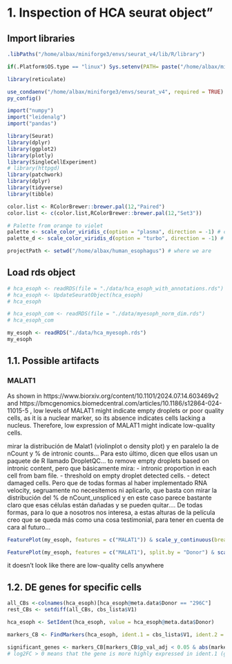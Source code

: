 # 1. Inspection of HCA seurat object"


## Import libraries
```r

.libPaths("/home/albax/miniforge3/envs/seurat_v4/lib/R/library")

if(.Platform$OS.type == "linux") Sys.setenv(PATH= paste("/home/albax/miniforge3/envs/seurat_v4/lib",Sys.getenv()["PATH"],sep=";"))

library(reticulate)

use_condaenv("/home/albax/miniforge3/envs/seurat_v4", required = TRUE)
py_config()

import("numpy")
import("leidenalg")
import("pandas")

library(Seurat) 
library(dplyr) 
library(ggplot2) 
library(plotly) 
library(SingleCellExperiment) 
# library(httpgd) 
library(patchwork)
library(dplyr)
library(tidyverse)
library(tibble)

color.list <- RColorBrewer::brewer.pal(12,"Paired")
color.list <- c(color.list,RColorBrewer::brewer.pal(12,"Set3"))

# Palette from orange to violet
palette <- scale_color_viridis_c(option = "plasma", direction = -1) # continue colors palette
palette_d <- scale_color_viridis_d(option = "turbo", direction = -1) # discrete colors palette

projectPath <- setwd("/home/albax/human_esophagus") # where we are

```


## Load rds object

```r
# hca_esoph <- readRDS(file = "./data/hca_esoph_with_annotations.rds")
# hca_esoph <- UpdateSeuratObject(hca_esoph)
# hca_esoph

# hca_esoph_com <- readRDS(file = "./data/myesoph_norm_dim.rds")
# hca_esoph_com

my_esoph <- readRDS("./data/hca_myesoph.rds")
my_esoph

```


## 1.1. Possible artifacts 

### MALAT1

As shown in https://www.biorxiv.org/content/10.1101/2024.07.14.603469v2 and https://bmcgenomics.biomedcentral.com/articles/10.1186/s12864-024-11015-5 , low levels of MALAT1 might indicate empty droplets or poor quality cells, as it is a nuclear marker, so its absence indicates cells lacking a nucleus. Therefore, low expression of MALAT1 might indicate low-quality cells. 

mirar la distribución de Malat1 (violinplot o density plot) y en paralelo la de nCount y % de intronic counts...
Para esto último, dicen que ellos usan un paquete de R llamado DropletQC... to remove empty droplets based on intronic content, pero que básicamente mira:
- intronic proportion in each cell from bam file.
- threshold on empty droplet detected cells.
- detect damaged cells.
Pero que de todas formas al haber implementado RNA velocity, segruamente no necesitemos ni aplicarlo, que basta con mirar la distribución del % de nCount_unspliced y en este caso parece bastante claro que esas células están dañadas y se pueden quitar....
De todas formas, para lo que a nosotros nos interesa, a estas alturas de la película creo que se queda más como una cosa testimonial, para tener en cuenta de cara al futuro...



```r
FeaturePlot(my_esoph, features = c("MALAT1")) & scale_y_continuous(breaks = seq(0, 20, by = 2)) & palette

FeaturePlot(my_esoph, features = c("MALAT1"), split.by = "Donor") & scale_y_continuous(breaks = seq(0, 20, by = 2)) & palette

```

it doesn't look like there are low-quality cells anywhere

## 1.2. DE genes for specific cells

```r
all_CBs <-colnames(hca_esoph)[hca_esoph@meta.data$Donor == "296C"]
rest_CBs <- setdiff(all_CBs, cbs_lista$V1)

hca_esoph <- SetIdent(hca_esoph, value = hca_esoph@meta.data$Donor)

```

```r
markers_CB <- FindMarkers(hca_esoph, ident.1 = cbs_lista$V1, ident.2 = rest_CBs) # from more expression to less in cbs_lista

```

```r
significant_genes <- markers_CB[markers_CB$p_val_adj < 0.05 & abs(markers_CB$avg_log2FC) < 0, ]
# log2FC > 0 means that the gene is more highly expressed in ident.1 (group 1) compared to ident.2 (group 2).

```
